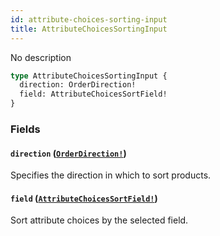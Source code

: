 ```yaml
---
id: attribute-choices-sorting-input
title: AttributeChoicesSortingInput
---
```


No description

```graphql
type AttributeChoicesSortingInput {
  direction: OrderDirection!
  field: AttributeChoicesSortField!
}
```

### Fields

#### `direction` ([`OrderDirection!`](../../../developer/api-reference/enums/order-direction))

Specifies the direction in which to sort products.

#### `field` ([`AttributeChoicesSortField!`](../../../developer/api-reference/enums/attribute-choices-sort-field))

Sort attribute choices by the selected field.
